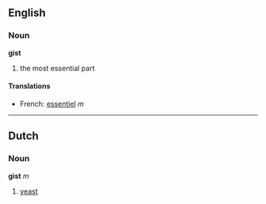 ==English==
===Noun===
'''gist'''

# the most essential part

====Translations====
*French: [[essentiel]] ''m''

----
==Dutch==
===Noun===
'''gist''' ''m''

# [[yeast]]